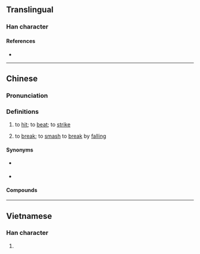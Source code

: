 {{character info}}
==Translingual==

===Han character===
{{Han char|rn=64|rad=手|as=09|sn=12|four=55034|canj=QQKK|ids=⿰扌奏}}

====References====
* {{Han ref|kx=0441.150|dkj=12337|dj=0792.100|hdz=31911.040|uh=63CD|ud=25549|bh=B47E|bd=46206}}

----

==Chinese==
{{zh-forms}}

===Pronunciation===
{{zh-pron
|m=zòu
|c=zau3,cau3
|h=pfs=
|md=
|mn=qz:chò/xm,zz:chò͘
|w=
|mc=
|oc=
|cat=v
}}

===Definitions===
{{zh-hanzi}}

# to [[hit]]; to [[beat]]; to [[strike]]
#: {{zh-usex|我 要 揍 你！|I'll '''beat''' you!}}
# {{lb|zh|colloquial}} to [[break]]; to [[smash]] to [[break]] by [[fall]]ing
#: {{zh-usex|我 把 花瓶兒{r} 給 揍 了。|I '''broke''' the vase.}}

====Synonyms====
* {{s|to hit}} {{zh-l|打}}
{{zh-dial|打}}
* {{s|to break}}
{{zh-syn-saurus|打破}}

====Compounds====
{{zh-der|揍扁|揍人|欠揍|挨揍}}

{{zh-cat|Advanced}}

----

==Vietnamese==

===Han character===
{{vi-readings|reading=tẩu, tấu|rs=手09}}

# {{rfdef|vi|sort=手09}}
